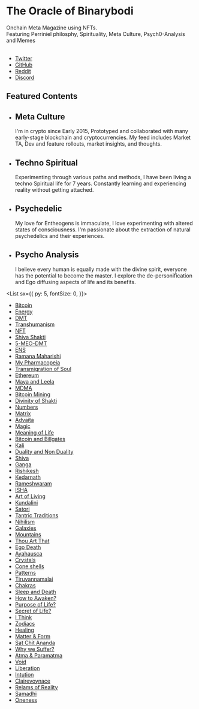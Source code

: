 

<Banner>

# The Oracle of Binarybodi

Onchain Meta Magazine using NFTs.<br />
Featuring Perriniel philosphy, Spirituality, Meta Culture, Psych0-Analysis and Memes <br /> <br />



- [Twitter](https://twitter.com/binarybodi)
- [GitHub](https://github.com/binarybodi)
- [Reddit](https://github.com/0xneox)
- [Discord](https://github.com/0xneox)

</Banner>


## Featured Contents

<Tiles>

-
  ## Meta Culture
  I'm in crypto since Early 2015, Prototyped and collaborated with many early-stage blockchain and cryptocurrencies. My feed includes Market TA, Dev and feature rollouts, market insights, and thoughts.
-
  ## Techno Spiritual
  Experimenting through various paths and methods, I have been living a techno Spiritual life for 7 years. Constantly learning and
  experiencing reality without getting attached.
-
  ## Psychedelic 
  My love for Entheogens is immaculate, I love experimenting with altered states of consciousness. I'm passionate about the extraction of natural psychedelics and their experiences. 
-
  ## Psycho Analysis
  I believe every human is equally made with the divine spirit, everyone has the potential to become the master. I explore the de-personification and Ego diffusing aspects of life and its benefits.



</Tiles>

<List
  sx={{
    py: 5,
    fontSize: 0,
  }}>

- [Bitcoin](https://0xneo.xyz/blog/Bitcoin/)
- [Energy](https://0xneo.xyz/blog/Energy/)
- [DMT](https://0xneo.xyz/blog/DMT/)
- [Transhumanism](https://0xneo.xyz/blog/TransHuman/)
- [NFT](https://0xneo.xyz/blog/NFT/)
- [Shiva Shakti](https://0xneo.xyz/blog/Shivashakti/)
- [5-MEO-DMT](https://basscss.com)
- [ENS](https://jxnblk.github.io/reline)
- [Ramana Maharishi](https://jxnblk.github.io/paths)
- [My Pharmacopeia](https://jxnblk.github.io/loading)
- [Transmigration of Soul](https://localhost:9000/blog/Soul/)
- [Ethereum](http://microbeats.cc)
- [Maya and Leela](http://mrsjxn.com)
- [MDMA](https://jxnblk.github.io/skullcat)
- [Bitcoin Mining](https://jxnblk.github.io/skullcat)
- [Divinity of Shakti](https://jxnblk.github.io/skullcat)
- [Numbers](https://jxnblk.github.io/skullcat)
- [Matrix](https://jxnblk.github.io/skullcat)
- [Advaita](https://jxnblk.github.io/skullcat)
- [Magic](https://jxnblk.github.io/skullcat)
- [Meaning of Life](https://jxnblk.github.io/skullcat)
- [Bitcoin and Billgates](https://jxnblk.github.io/skullcat)
- [Kali](https://jxnblk.github.io/skullcat)
- [Duality and Non Duality](https://jxnblk.github.io/skullcat)
- [Shiva](https://jxnblk.github.io/skullcat)
- [Ganga](https://jxnblk.github.io/skullcat)
- [Rishikesh](https://jxnblk.github.io/skullcat)
- [Kedarnath](https://jxnblk.github.io/skullcat)
- [Rameshwaram](https://jxnblk.github.io/skullcat)
- [ISHA](https://jxnblk.github.io/skullcat)
- [Art of Living](https://jxnblk.github.io/skullcat)
- [Kundalini](https://jxnblk.github.io/skullcat)
- [Satori](https://jxnblk.github.io/skullcat)
- [Tantric Traditions](https://jxnblk.github.io/skullcat)
- [Nihilism](https://jxnblk.github.io/skullcat)
- [Galaxies](https://jxnblk.github.io/skullcat)
- [Mountains](https://jxnblk.github.io/skullcat)
- [Thou Art That](https://jxnblk.github.io/skullcat)
- [Ego Death](https://jxnblk.github.io/skullcat)
- [Ayahausca ](https://jxnblk.github.io/skullcat)
- [Crystals](https://jxnblk.github.io/skullcat)
- [Cone shells](https://jxnblk.github.io/skullcat)
- [Patterns](https://jxnblk.github.io/skullcat)
- [Tiruvannamalai](https://jxnblk.github.io/skullcat)
- [Chakras](https://jxnblk.github.io/skullcat)
- [Sleep and Death](https://jxnblk.github.io/skullcat)
- [How to Awaken?](https://jxnblk.github.io/skullcat)
- [Purpose of Life?](https://jxnblk.github.io/skullcat)
- [Secret of Life?](https://jxnblk.github.io/skullcat)
- [I Think](https://jxnblk.github.io/skullcat)
- [Zodiacs](https://jxnblk.github.io/skullcat)
- [Healing](https://jxnblk.github.io/skullcat)
- [Matter & Form](https://jxnblk.github.io/skullcat)
- [Sat Chit Ananda](https://jxnblk.github.io/skullcat)
- [Why we Suffer?](https://jxnblk.github.io/skullcat)
- [Atma & Paramatma](https://jxnblk.github.io/skullcat)
- [Void](https://jxnblk.github.io/skullcat)
- [Liberation](https://jxnblk.github.io/skullcat)
- [Intution](https://jxnblk.github.io/skullcat)
- [Clairevoynace](https://jxnblk.github.io/skullcat)
- [Relams of Reality](https://jxnblk.github.io/skullcat)
- [Samadhi](https://jxnblk.github.io/skullcat)
- [Oneness](https://jxnblk.github.io/skullcat)




</List>


[gatsby]: https://binarybodi.xyz
